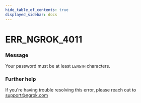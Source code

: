 ```yaml
---
hide_table_of_contents: true
displayed_sidebar: docs
---
```



# ERR_NGROK_4011

### Message

Your password must be at least `LENGTH` characters.

<ErrorDetails error="err_ngrok_4011" />

### Further help

If you're having trouble resolving this error, please reach out to [support@ngrok.com](mailto:support@ngrok.com?subject=Help%20with%20ERR_NGROK_4011)

